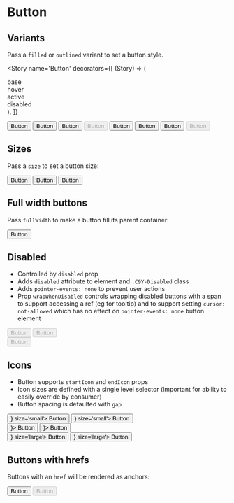 
<Meta title='Components/Button' component={Button} />


# Button

## Variants

Pass a `filled` or `outlined` variant to set a button style.

<Story
  name='Button'
  decorators={[
    (Story) => (
      <div className='grid grid-cols-4 gap-x-4 gap-y-2 items-center justify-items-center w-1/2'>
        <div>base</div>
        <div>hover</div>
        <div>active</div>
        <div>disabled</div>
        <Story />
      </div>
    ),
  ]}
>
  <Button variant='filled'>Button</Button>
  <Button variant='filled' className='C9Y-hover'>
    Button
  </Button>
  <Button variant='filled' className='C9Y-active'>
    Button
  </Button>
  <Button variant='filled' disabled>
    Button
  </Button>
  <Button variant='outlined'>Button</Button>
  <Button variant='outlined' className='C9Y-hover'>
    Button
  </Button>
  <Button variant='outlined' className='C9Y-active'>
    Button
  </Button>
  <Button variant='outlined' disabled>
    Button
  </Button>
</Story>

## Sizes

Pass a `size` to set a button size:

<div className='flex flex-row items-center gap-4'>
  <Button size='small'>Button</Button>
  <Button>Button</Button>
  <Button size='large'>Button</Button>
</div>

## Full width buttons

Pass `fullWidth` to make a button fill its parent container:

<Button fullWidth>Button</Button>

## Disabled

- Controlled by `disabled` prop
- Adds `disabled` attribute to element and `.C9Y-Disabled` class
- Adds `pointer-events: none` to prevent user actions
- Prop `wrapWhenDisabled` controls wrapping disabled buttons with a span to support
  accessing a ref (eg for tooltip) and to support setting `cursor: not-allowed` which has
  no effect on `pointer-events: none` button element

<div className='flex flex-col items-center gap-4'>
  <div className='flex flex-row items-center gap-4'>
    <Button variant='filled' disabled>
      Button
    </Button>
    <Button variant='outlined' disabled>
      Button
    </Button>
  </div>
  <Button disabled fullWidth>
    Button
  </Button>
</div>

## Icons

- Button supports `startIcon` and `endIcon` props
- Icon sizes are defined with a single level selector (important for ability to easily
  override by consumer)
- Button spacing is defaulted with `gap`

<div className='flex flex-col items-center gap-4'>
  <div className='flex gap-4'>
    <Button variant='filled' startIcon={<Icon id='code' />} size='small'>
      Button
    </Button>
    <Button variant='filled' endIcon={<Icon id='code' />} size='small'>
      Button
    </Button>
  </div>
  <div className='flex gap-4'>
    <Button variant='filled' startIcon={<Icon id='code' />}>
      Button
    </Button>
    <Button variant='filled' endIcon={<Icon id='code' />}>
      Button
    </Button>
  </div>
  <div className='flex gap-4'>
    <Button variant='filled' startIcon={<Icon id='code' />} size='large'>
      Button
    </Button>
    <Button variant='filled' endIcon={<Icon id='code' />} size='large'>
      Button
    </Button>
  </div>
</div>

## Buttons with hrefs

Buttons with an `href` will be rendered as anchors:

<div className='flex flex-col items-center gap-4'>
  <Button href='#test'>Button</Button>
  <Button disabled href='#test'>
    Button
  </Button>
</div>

<ArgsTable of={Button} />
